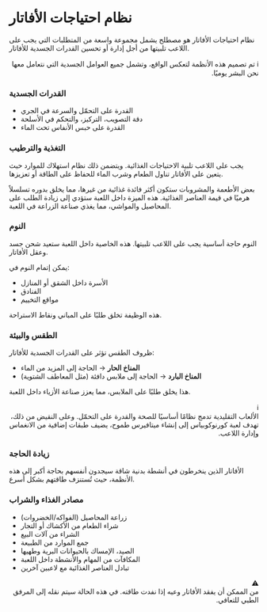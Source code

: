#  نظام احتياجات الأفاتار

نظام احتياجات الأفاتار هو مصطلح يشمل مجموعة واسعة من المتطلبات التي يجب على اللاعب تلبيتها من أجل إدارة أو تحسين القدرات الجسدية للأفاتار.  

<div className="info-box" style="direction: rtl; text-align: right;">
  <span className="icon">ℹ️</span>
  تم تصميم هذه الأنظمة لتعكس الواقع، وتشمل جميع العوامل الجسدية التي نتعامل معها نحن البشر يوميًا.
</div>



### القدرات الجسدية

- القدرة على التحمّل والسرعة في الجري  
- دقة التصويب، التركيز، والتحكم في الأسلحة  
- القدرة على حبس الأنفاس تحت الماء  



### التغذية والترطيب  

يجب على اللاعب تلبية الاحتياجات الغذائية. ويتضمن ذلك نظام استهلاك للموارد حيث يتعين على الأفاتار تناول الطعام وشرب الماء للحفاظ على الطاقة أو تعزيزها.  

بعض الأطعمة والمشروبات ستكون أكثر فائدة غذائية من غيرها، مما يخلق بدوره تسلسلاً هرميًا في قيمة العناصر الغذائية. هذه الميزة داخل اللعبة ستؤدي إلى زيادة الطلب على المحاصيل والمواشي، مما يغذي صناعة الزراعة في اللعبة.  



### النوم  

النوم حاجة أساسية يجب على اللاعب تلبيتها. هذه الخاصية داخل اللعبة ستعيد شحن جسد وعقل الأفاتار.  

يمكن إتمام النوم في:  
- الأسرة داخل الشقق أو المنازل  
- الفنادق  
- مواقع التخييم  

هذه الوظيفة تخلق طلبًا على المباني ونقاط الاستراحة.  



### الطقس والبيئة  

ظروف الطقس تؤثر على القدرات الجسدية للأفاتار:  
- **المناخ الحار** → الحاجة إلى المزيد من الماء  
- **المناخ البارد** → الحاجة إلى ملابس دافئة (مثل المعاطف الشتوية)  

هذا يخلق طلبًا على الملابس، مما يعزز صناعة الأزياء داخل اللعبة.  



<div className="info-box" style="direction: rtl; text-align: right;">
  <span className="icon">ℹ️</span>
  <div>
    الألعاب التقليدية تدمج نظامًا أساسيًا للصحة والقدرة على التحمّل. وعلى النقيض من ذلك، تهدف لعبة كورنوكوبياس إلى إنشاء ميتافيرس طموح، يضيف طبقات إضافية من الانغماس وإدارة اللاعب.
  </div>
</div>



### زيادة الحاجة  

الأفاتار الذين ينخرطون في أنشطة بدنية شاقة سيجدون أنفسهم بحاجة أكبر إلى هذه الأنظمة، حيث تُستنزف طاقتهم بشكل أسرع.  



### مصادر الغذاء والشراب  

- زراعة المحاصيل (الفواكه/الخضروات)  
- شراء الطعام من الأكشاك أو التجار  
- الشراء من آلات البيع  
- جمع الموارد من الطبيعة  
- الصيد، الإمساك بالحيوانات البرية وطهيها  
- المكافآت من المهام والأنشطة داخل اللعبة  
- تبادل العناصر الغذائية مع لاعبين آخرين  



<div className="warning-box" style="direction: rtl; text-align: right;">
  <span className="icon">⚠️</span>
  <div>
    من الممكن أن يفقد الأفاتار وعيه إذا نفدت طاقته.  
    في هذه الحالة سيتم نقله إلى المرفق الطبي للتعافي.
  </div>
</div>
